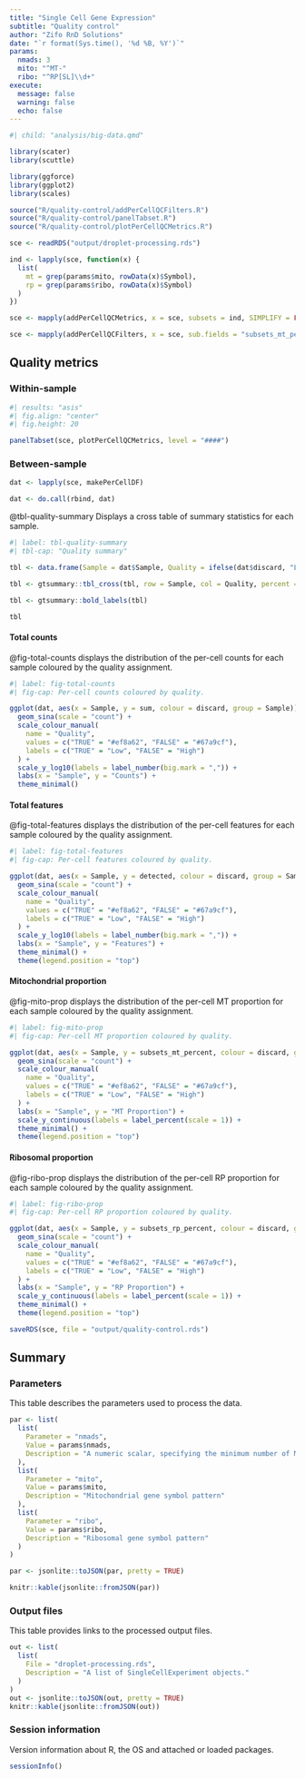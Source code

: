 ```yaml
---
title: "Single Cell Gene Expression"
subtitle: "Quality control"
author: "Zifo RnD Solutions"
date: "`r format(Sys.time(), '%d %B, %Y')`"
params:
  nmads: 3
  mito: "^MT-"
  ribo: "^RP[SL]\\d+"
execute:
  message: false
  warning: false
  echo: false
---
```


<!-- Include big data processing -->

```r
#| child: "analysis/big-data.qmd"
```

<!-- Load Bioconductor package(s) -->

```r
library(scater)
library(scuttle)
```

<!-- Load CRAN package(s) -->

```r
library(ggforce)
library(ggplot2)
library(scales)
```

<!-- Source helper function(s) -->

```r
source("R/quality-control/addPerCellQCFilters.R")
source("R/quality-control/panelTabset.R")
source("R/quality-control/plotPerCellQCMetrics.R")
```

<!-- Read experiment object(s) -->

```r
sce <- readRDS("output/droplet-processing.rds")
```

<!-- Get indices of MT and RP features -->

```r
ind <- lapply(sce, function(x) {
  list(
    mt = grep(params$mito, rowData(x)$Symbol),
    rp = grep(params$ribo, rowData(x)$Symbol)
  )
})
```

<!-- Add QC metrics to experiment object(s) -->

```r
sce <- mapply(addPerCellQCMetrics, x = sce, subsets = ind, SIMPLIFY = FALSE)
```

<!-- Add QC filters to experiment object(s) -->

```r
sce <- mapply(addPerCellQCFilters, x = sce, sub.fields = "subsets_mt_percent", SIMPLIFY = FALSE)
```

## Quality metrics

### Within-sample

::: {.panel-tabset}

```r
#| results: "asis"
#| fig.align: "center"
#| fig.height: 20

panelTabset(sce, plotPerCellQCMetrics, level = "####")
```

:::

### Between-sample

<!-- Create per-cell data frame -->

```r
dat <- lapply(sce, makePerCellDF)

dat <- do.call(rbind, dat)
```

@tbl-quality-summary Displays a cross table of summary statistics for each sample.

```r
#| label: tbl-quality-summary
#| tbl-cap: "Quality summary"

tbl <- data.frame(Sample = dat$Sample, Quality = ifelse(dat$discard, "Low", "High"))

tbl <- gtsummary::tbl_cross(tbl, row = Sample, col = Quality, percent = "row")

tbl <- gtsummary::bold_labels(tbl)

tbl
```

#### Total counts

@fig-total-counts displays the distribution of the per-cell counts for each sample coloured by the quality assignment.

```r
#| label: fig-total-counts
#| fig-cap: Per-cell counts coloured by quality.

ggplot(dat, aes(x = Sample, y = sum, colour = discard, group = Sample)) +
  geom_sina(scale = "count") +
  scale_colour_manual(
    name = "Quality",
    values = c("TRUE" = "#ef8a62", "FALSE" = "#67a9cf"),
    labels = c("TRUE" = "Low", "FALSE" = "High")
  ) +
  scale_y_log10(labels = label_number(big.mark = ",")) +
  labs(x = "Sample", y = "Counts") +
  theme_minimal()
```

#### Total features

@fig-total-features displays the distribution of the per-cell features for each sample coloured by the quality assignment.

```r
#| label: fig-total-features
#| fig-cap: Per-cell features coloured by quality.

ggplot(dat, aes(x = Sample, y = detected, colour = discard, group = Sample)) +
  geom_sina(scale = "count") +
  scale_colour_manual(
    name = "Quality",
    values = c("TRUE" = "#ef8a62", "FALSE" = "#67a9cf"),
    labels = c("TRUE" = "Low", "FALSE" = "High")
  ) +
  scale_y_log10(labels = label_number(big.mark = ",")) +
  labs(x = "Sample", y = "Features") +
  theme_minimal() +
  theme(legend.position = "top")
```

#### Mitochondrial proportion

@fig-mito-prop displays the distribution of the per-cell MT proportion for each sample coloured by the quality assignment.

```r
#| label: fig-mito-prop
#| fig-cap: Per-cell MT proportion coloured by quality.

ggplot(dat, aes(x = Sample, y = subsets_mt_percent, colour = discard, group = Sample)) +
  geom_sina(scale = "count") +
  scale_colour_manual(
    name = "Quality",
    values = c("TRUE" = "#ef8a62", "FALSE" = "#67a9cf"),
    labels = c("TRUE" = "Low", "FALSE" = "High")
  ) +
  labs(x = "Sample", y = "MT Proportion") +
  scale_y_continuous(labels = label_percent(scale = 1)) +
  theme_minimal() +
  theme(legend.position = "top")
```

#### Ribosomal proportion

@fig-ribo-prop displays the distribution of the per-cell RP proportion for each sample coloured by the quality assignment.

```r
#| label: fig-ribo-prop
#| fig-cap: Per-cell RP proportion coloured by quality.

ggplot(dat, aes(x = Sample, y = subsets_rp_percent, colour = discard, group = Sample)) +
  geom_sina(scale = "count") +
  scale_colour_manual(
    name = "Quality",
    values = c("TRUE" = "#ef8a62", "FALSE" = "#67a9cf"),
    labels = c("TRUE" = "Low", "FALSE" = "High")
  ) +
  labs(x = "Sample", y = "RP Proportion") +
  scale_y_continuous(labels = label_percent(scale = 1)) +
  theme_minimal() +
  theme(legend.position = "top")
```

<!-- Save experiment object(s) -->

```r
saveRDS(sce, file = "output/quality-control.rds")
```

## Summary

### Parameters

This table describes the parameters used to process the data.

```r
par <- list(
  list(
    Parameter = "nmads",
    Value = params$nmads,
    Description = "A numeric scalar, specifying the minimum number of MADs away from median required for a value to be called an outlier."
  ),
  list(
    Parameter = "mito",
    Value = params$mito,
    Description = "Mitochondrial gene symbol pattern"
  ),
  list(
    Parameter = "ribo",
    Value = params$ribo,
    Description = "Ribosomal gene symbol pattern"
  )
)

par <- jsonlite::toJSON(par, pretty = TRUE)

knitr::kable(jsonlite::fromJSON(par))
```

### Output files

This table provides links to the processed output files.

```r
out <- list(
  list(
    File = "droplet-processing.rds",
    Description = "A list of SingleCellExperiment objects."
  )
)
out <- jsonlite::toJSON(out, pretty = TRUE)
knitr::kable(jsonlite::fromJSON(out))
```

### Session information

Version information about R, the OS and attached or loaded packages.

```r
sessionInfo()
```
